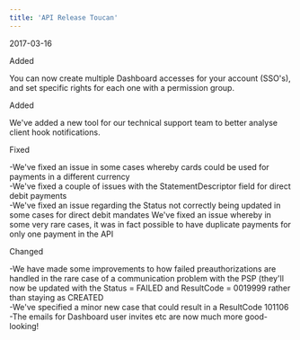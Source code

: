 ```yaml
---
title: 'API Release Toucan'  
---
```

<span class="date">2017-03-16</span>  
  
  
<div class="pill pill-green">Added</div>  
  

You can now create multiple Dashboard accesses for your account (SSO's), and set specific rights for each one with a permission group.  
<div class="pill pill-green">Added</div>  
  

We've added a new tool for our technical support team to better analyse client hook notifications.  
<div class="pill pill-red">Fixed</div>  
  
-We've fixed an issue in some cases whereby cards could be used for payments in a different currency  
-We've fixed a couple of issues with the StatementDescriptor field for direct debit payments  
-We've fixed an issue regarding the Status not correctly being updated in some cases for direct debit mandates
We've fixed an issue whereby in some very rare cases, it was in fact possible to have duplicate payments for only one payment in the API  
<div class="pill pill-purple">Changed</div>  
  
-We have made some improvements to how failed preauthorizations are handled in the rare case of a communication problem with the PSP (they'll now be updated with the Status = FAILED and ResultCode = 0019999 rather than staying as CREATED  
-We've specified a minor new case that could result in a ResultCode 101106  
-The emails for Dashboard user invites etc are now much more good-looking!